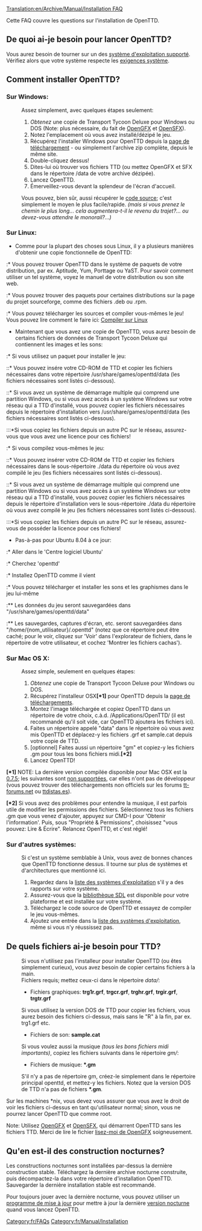 [[Translation:en/Archive/Manual/Installation FAQ]]


Cette FAQ couvre les questions sur l'installation de OpenTTD.

== De quoi ai-je besoin pour lancer OpenTTD? ==
Vous aurez besoin de tourner sur un des [[fr/Archive/Compilation and Ports/Système d'exploitation|système d'exploitation supporté]]. Vérifiez alors que votre système respecte les [[fr/Archive/Manual/Exigences système|exigences système]].

== Comment installer OpenTTD? ==
=== Sur Windows: ===
:Assez simplement, avec quelques étapes seulement:
:#''Obtenez'' une copie de Transport Tycoon Deluxe pour Windows ou DOS (Note: plus nécessaire, du fait de [[fr/Archive/Community/LisezMoi OpenGFX|OpenGFX]] et [[fr/Archive/Community/Remplacement des effets sonores|OpenSFX]]).
:#Notez l'emplacement où vous avez installé/dézipé le jeu.
:#Récupérez l'installer Windows pour OpenTTD depuis la [http://www.openttd.org/download-stable page de téléchargement] - ou simplement l'archive zip complète, depuis le même site.
:#Double-cliquez dessus!
:#Dites-lui où trouver vos fichiers TTD (ou mettez OpenGFX et SFX dans le répertoire /data de votre archive dézipée).
:#Lancez OpenTTD.
:#Émerveillez-vous devant la splendeur de l'écran d'accueil.

:Vous pouvez, bien sûr, aussi récupérer le [[fr/Code source|code source]]; c'est simplement le moyen le plus facile/rapide. ''(mais si vous prenez le chemin le plus long... cela augmentera-t-il le revenu du trajet?... ou devez-vous attendre le monorail?...)''

=== Sur Linux: ===
* Comme pour la plupart des choses sous Linux, il y a plusieurs manières d'obtenir une copie fonctionnelle de OpenTTD:
:* Vous pouvez trouver OpenTTD dans le système de paquets de votre distribution, par ex. Aptitude, Yum, Porttage ou YaST. Pour savoir comment utiliser un tel système, voyez le manuel de votre distribution ou son site web.
:* Vous pouvez trouver des paquets pour certaines distributions sur la page du projet sourceforge, comme des fichiers .deb ou .rpm.
:* Vous pouvez télécharger les sources et compiler vous-mêmes le jeu! Vous pouvez lire comment le faire ici: [[fr/Archive/Compilation and Ports/Linux|Compiler sur Linux]]
* Maintenant que vous avez une copie de OpenTTD, vous aurez besoin de certains fichiers de données de Transport Tycoon Deluxe qui contiennent les images et les sons:
:* Si vous utilisez un paquet pour installer le jeu:
::* Vous pouvez insére votre CD-ROM de TTD et copier les fichiers nécessaires dans votre répertoire /usr/share/games/openttd/data (les fichiers nécessaires sont listés ci-dessous).
::* Si vous avez un système de démarrage multiple qui comprend une partition Windows, ou si vous avez accès à un système Windows sur votre réseau qui a TTD d'installé, vous pouvez copier les fichiers nécessaires depuis le répertoire d'installation vers /usr/share/games/openttd/data (les fichiers nécessaires sont listés ci-dessous).
:::*Si vous copiez les fichiers depuis un autre PC sur le réseau, assurez-vous que vous avez une licence pour ces fichiers!
:* Si vous compilez vous-mêmes le jeu:
::* Vous pouvez insérer votre CD-ROM de TTD et copier les fichiers nécessaires dans le sous-répertoire ./data du répertoire où vous avez compilé le jeu (les fichiers nécessaires sont listés ci-dessous).
::* Si vous avez un système de démarrage multiple qui comprend une partition  Windows ou si vous avez accès à un système Windows sur votre réseau qui a TTD d'installé, vous pouvez copier les fichiers nécessaires depuis le répertoire d'installation vers le sous-répertoire ./data du répertoire où vous avez compilé le jeu (les fichiers nécessaires sont listés ci-dessous).
:::*Si vous copiez les fichiers depuis un autre PC sur le réseau, assurez-vous de posséder la licence pour ces fichiers!
* Pas-à-pas pour Ubuntu 8.04 à ce jour:
:* Aller dans le 'Centre logiciel Ubuntu'
:* Cherchez 'openttd'
:* Installez OpenTTD comme il vient
:* Vous pouvez télécharger et installer les sons et les graphismes dans le jeu lui-même
:** Les données du jeu seront sauvegardées dans "/usr/share/games/openttd/data"
:** Les sauvegardes, captures d'écran, etc. seront sauvegardées dans "/home/{nom_utilisateur}/.openttd" (notez que ce répertoire peut être caché; pour le voir, cliquez sur 'Voir' dans l'explorateur de fichiers, dans le répertoire de votre utilisateur, et cochez 'Montrer les fichiers cachas').

=== Sur Mac OS X: ===
:Assez simple, seulement en quelques étapes:
:#''Obtenez'' une copie de Transport Tycoon Deluxe pour Windows ou DOS.
:#Récupérez l'installeur OSX'''[*1]''' pour OpenTTD depuis la [http://www.openttd.org/download-stable page de téléchargements].
:#Montez l'image téléchargée et copiez OpenTTD dans un répertoire de votre choix, c.à.d. /Applications/OpenTTD/ (il est recommandé qu'il soit vide, car OpenTTD ajoutera les fichiers ici).
:#Faites un répertoire appelé "data" dans le répertoire où vous avez mis OpenTTD et déplacez-y les fichiers .grf et sample.cat depuis votre copie de TTD.
:#[optionnel] Faites aussi un répertoire "gm" et copiez-y les fichiers .gm pour tous les bons fichiers midi.'''[*2]'''
:#Lancez OpenTTD!
'''[*1]''' NOTE: La dernière version compilée disponible pour Mac OSX est la [http://www.openttd.org/download-stable/0.7.5 0.7.5]; les suivantes sont [http://www.openttd.org/en/news/103 non supportées], car elles n'ont pas de développeur (vous pouvez trouver des téléchargements non officiels sur les forums [http://www.tt-forums.net/viewtopic.php?f=29&t=48329 tt-forums.net] ou [http://ttdistas.es/descargas ttdistas.es]).

'''[*2]''' Si vous avez des problèmes pour entendre la musique, il est parfois utile de modifier les permissions des fichiers. Sélectionnez tous les fichiers .gm que vous venez d'ajouter, appuyez sur CMD-I pour 'Obtenir l'information'. Puis, sous "Propriété & Permissions", choisissez "vous pouvez: Lire & Écrire". Relancez OpenTTD, et c'est réglé!

=== Sur d'autres systèmes: ===
:Si c'est un système semblable à Unix, vous avez de bonnes chances que OpenTTD fonctionne dessus. Il tourne sur plus de systèmes et d'architectures que mentionné ici.
:#Regardez dans la [[fr/Archive/Compilation and Ports/Système d'exploitation|liste des systèmes d'exploitation]] s'il y a des rapports sur votre système.
:#Assurez-vous que la [http://libsdl.org bibliothèque SDL] est disponible pour votre plateforme et est installée sur votre système.
:#Téléchargez le code source de OpenTTD et essayez de compiler le jeu vous-mêmes.
:#Ajoutez une entrée dans la [[fr/Archive/Compilation and Ports/Système d'exploitation|liste des systèmes d'exploitation]], même si vous n'y réussissez pas.

== De quels fichiers ai-je besoin pour TTD? ==
:Si vous n'utilisez pas l'installeur pour installer OpenTTD (ou êtes simplement curieux), vous avez besoin de copier certains fichiers à la main.
:Fichiers requis; mettez ceux-ci dans le répertoire <i>data/</i>:
:* Fichiers graphiques: <b>trg1r.grf</b>, <b>trgcr.grf</b>, <b>trghr.grf</b>, <b>trgir.grf</b>, <b>trgtr.grf</b>
:Si vous utilisez la version DOS de TTD pour copier les fichiers, vous aurez besoin des fichiers ci-dessus, mais sans le "R" à la fin, par ex. trg1.grf etc.
:* Fichiers de son: <b>sample.cat</b>
:Si vous voulez aussi la musique ''(tous les bons fichiers midi importants)'', copiez les fichiers suivants dans le répertoire <i>gm/</i>:
:* Fichiers de musique: <b>*.gm</b>
:S'il n'y a pas de répertoire gm, créez-le simplement dans le répertoire principal openttd, et mettez-y les fichiers. Notez que la version DOS de TTD n'a pas de fichiers <b>*.gm</b>.

Sur les machines *nix, vous devez vous assurer que vous avez le droit de voir les fichiers ci-dessus en tant qu'utilisateur normal; sinon, vous ne pourrez lancer OpenTTD que comme root.

Note: Utilisez [[fr/Archive/Community/LisezMoi OpenGFX|OpenGFX]] et [[fr/Archive/Community/Remplacement des effets sonores|OpenSFX]], qui démarrent OpenTTD sans les fichiers TTD. Merci de lire le fichier [[fr/Archive/Community/LisezMoi OpenGFX|lisez-moi de OpenGFX]] soigneusement.

== Qu'en est-il des construction nocturnes? ==
Les constructions nocturnes sont installées par-dessus la dernière construction stable. Téléchargez la dernière archive nocturne construite, puis décompactez-la dans votre répertoire d'installation OpenTTD. Sauvegarder la dernière installation stable est recommandé.

Pour toujours jouer avec la dernière nocturne, vous pouvez utiliser un [[fr/Archive/Community/Mises à jour de OpenTTD|programme de mise à jour]] pour mettre à jour la dernière [[fr/Archive/Community/Construction de nuit|version nocturne]] quand vous lancez OpenTTD.

[[Category:fr/FAQs]]
[[Category:fr/Manual/Installation]]